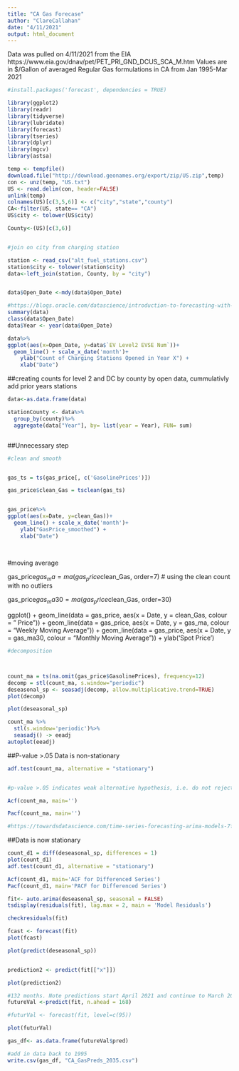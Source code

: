 ```yaml
---
title: "CA Gas Forecase"
author: "ClareCallahan"
date: "4/11/2021"
output: html_document
---
```


Data was pulled on 4/11/2021 from the EIA https://www.eia.gov/dnav/pet/PET_PRI_GND_DCUS_SCA_M.htm
Values are in $/Gallon of averaged Regular Gas formulations in CA from Jan 1995-Mar 2021 

```r

#install.packages('forecast', dependencies = TRUE)

```



```r
library(ggplot2)
library(readr)
library(tidyverse)
library(lubridate)
library(forecast)
library(tseries)
library(dplyr)
library(mgcv)
library(astsa)

```

```r
temp <- tempfile()
download.file("http://download.geonames.org/export/zip/US.zip",temp)
con <- unz(temp, "US.txt")
US <- read.delim(con, header=FALSE)
unlink(temp)
colnames(US)[c(3,5,6)] <- c("city","state","county")
CA<-filter(US, state== "CA")
US$city <- tolower(US$city)

County<-(US)[c(3,6)]


#join on city from charging station 

station <- read_csv("alt_fuel_stations.csv")
station$city <- tolower(station$city)
data<-left_join(station, County, by = "city")



```






```r

data$Open_Date <-mdy(data$Open_Date)

#https://blogs.oracle.com/datascience/introduction-to-forecasting-with-arima-in-r
summary(data)
class(data$Open_Date)
data$Year <- year(data$Open_Date)

```



```r


data%>%
ggplot(aes(x=Open_Date, y=data$`EV Level2 EVSE Num`))+
  geom_line() + scale_x_date('month')+ 
    ylab("Count of Charging Stations Opened in Year X") +
    xlab("Date")


```


##creating counts for level 2 and DC by county by open data, cummulativly add prior years stations 

```r
data<-as.data.frame(data)

stationCounty <- data%>%
  group_by(county)%>%
  aggregate(data["Year"], by= list(year = Year), FUN= sum)



```












##Unnecessary step
```r
#clean and smooth 


gas_ts = ts(gas_price[, c('GasolinePrices')])

gas_price$clean_Gas = tsclean(gas_ts)


gas_price%>%
ggplot(aes(x=Date, y=clean_Gas))+
  geom_line() + scale_x_date('month')+ 
    ylab("GasPrice_smoothed") +
    xlab("Date")

  

```



#moving average 


gas_price$gas_ma = ma(gas_price$clean_Gas, order=7) # using the clean count with no outliers

gas_price$gas_ma30 = ma(gas_price$clean_Gas, order=30)



ggplot() + 
  geom_line(data = gas_price, aes(x = Date, y = clean_Gas, colour = " Price")) +
  geom_line(data = gas_price, aes(x = Date, y = gas_ma,   colour = "Weekly Moving Average"))  +
  geom_line(data = gas_price, aes(x = Date, y = gas_ma30, colour = "Monthly Moving Average"))  +
  ylab('Spot Price') 




```r

#decomposition 



count_ma = ts(na.omit(gas_price$GasolinePrices), frequency=12) 
decomp = stl(count_ma, s.window="periodic")
deseasonal_sp <- seasadj(decomp, allow.multiplicative.trend=TRUE)
plot(decomp)

plot(deseasonal_sp)
```

```r

count_ma %>%
  stl(s.window='periodic')%>%
  seasadj() -> eeadj
autoplot(eeadj)


```

##P-value >.05 Data is non-stationary
```r

adf.test(count_ma, alternative = "stationary")


#p-value >.05 indicates weak alternative hypothesis, i.e. do not reject the null that the data is non-stationary

```
```r
Acf(count_ma, main='')

Pacf(count_ma, main='')

#https://towardsdatascience.com/time-series-forecasting-arima-models-7f221e9eee06

```
##Data is now stationary 
```r


count_d1 = diff(deseasonal_sp, differences = 1)
plot(count_d1)
adf.test(count_d1, alternative = "stationary")


```



```r

Acf(count_d1, main='ACF for Differenced Series')
Pacf(count_d1, main='PACF for Differenced Series')

```


```r

fit<- auto.arima(deseasonal_sp, seasonal = FALSE)
tsdisplay(residuals(fit), lag.max = 2, main = 'Model Residuals')

checkresiduals(fit)
```


```r

fcast <- forecast(fit)
plot(fcast)


```







```r

plot(predict(deseasonal_sp))


prediction2 <- predict(fit[["x"]])

plot(prediction2)

```

```r

#132 months. Note predictions start April 2021 and continue to March 2035 (adding dates via excel)... after a certain point the values flatline 
futureVal <-predict(fit, n.ahead = 168)

#futurVal <- forecast(fit, level=c(95))

plot(futurVal)

gas_df<- as.data.frame(futureVal$pred)

#add in data back to 1995
write.csv(gas_df, "CA_GasPreds_2035.csv")
```
